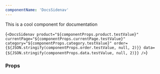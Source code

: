 ```yaml
---
componentName: 'DocsSidenav'
---
```


This is a cool component for documentation

<LiveComponent>{`<DocsSidenav
  product="${componentProps.product.testValue}"
  currentPage="${componentProps.currentPage.testValue}"
  category="${componentProps.category.testValue}"
  order={${JSON.stringify(componentProps.order.testValue, null, 2)}}
  data={${JSON.stringify(componentProps.data.testValue, null, 2)}}
/>`}</LiveComponent>

<UsageDetails packageJson={packageJson} />

### Props

<PropsTable props={componentProps} />
